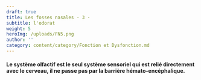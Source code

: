```yaml
---
draft: true
title: Les fosses nasales - 3 -
subtitle: l'odorat
weight: 5
heroImg: /uploads/FN5.png
author: ''
category: content/category/Fonction et Dysfonction.md
---
```


#### Le système olfactif est le seul système sensoriel qui est relié directement avec le cerveau, il ne passe pas par la barrière hémato-encéphalique.

<Space height={26} />
